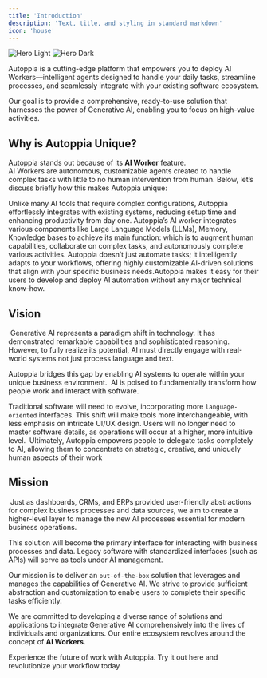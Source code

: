 ```yaml
---
title: 'Introduction'
description: 'Text, title, and styling in standard markdown'
icon: 'house'
---
```


<img
  className="block dark:hidden"
  src="/images/hero-light.svg"
  alt="Hero Light"
/>
<img
  className="hidden dark:block"
  src="/images/hero-dark.svg"
  alt="Hero Dark"
/>


Autoppia is a cutting-edge platform that empowers you to deploy AI Workers—intelligent agents designed to handle your daily tasks, streamline processes, and seamlessly integrate with your existing software ecosystem.

Our goal is to provide a comprehensive, ready-to-use solution that harnesses the power of Generative AI, enabling you to focus on high-value activities.

## Why is Autoppia Unique?

Autoppia stands out because of its **AI Worker** feature.  
AI Workers are autonomous, customizable agents created to handle complex tasks with little to no human intervention
from human. Below, let’s discuss briefly how this makes Autoppia unique:


<CardGroup cols={2}>
  <Card
    title="Seamless Integration"
    icon="screwdriver-wrench"
    href="https://mintlify.com/docs/quickstart"
  >
    Unlike many AI tools that require complex configurations, Autoppia effortlessly integrates 
    with existing systems, reducing setup time and enhancing productivity from day one.
  </Card>
  <Card
    title="AI Workers platform"
    icon="laptop-mobile"
    href="https://mintlify.com/docs/development"
  >
   Autoppia’s AI worker integrates various components like Large Language Models (LLMs), Memory, 
   Knowledge bases to achieve its main function: which is to augment human capabilities, collaborate 
   on complex tasks, and autonomously complete various activities.
  </Card>
</CardGroup>

<CardGroup cols={2}>
  <Card
    title="Tailored AI Workflow"
    icon="palette"
    href="https://mintlify.com/docs/development"
  >
   Autoppia doesn’t just automate tasks; it intelligently adapts to your workflows, offering highly 
   customizable AI-driven solutions that align with your specific business needs.
  </Card>
   <Card
    title="Low and No-code customization"
    icon="binary-slash"
    href="https://mintlify.com/docs/development"
  >
  ​​Autoppia makes it easy for their users to develop and deploy AI automation without any major technical know-how. 
  </Card>
</CardGroup>

## Vision
​​
​​Generative AI represents a paradigm shift in technology. It has demonstrated remarkable capabilities and sophisticated reasoning. 
However, to fully realize its potential, AI must directly engage with real-world systems not just process language and text. 

Autoppia bridges this gap by enabling AI systems to operate within your unique business environment.
​​
​​AI is poised to fundamentally transform how people work and interact with software. 

Traditional software will need to evolve, incorporating more `language-oriented` interfaces. This shift will make tools more interchangeable, with less emphasis on intricate UI/UX design. 
Users will no longer need to master software details, as operations will occur at a higher, more intuitive level.
​​
​​<Tip>Ultimately, Autoppia empowers people to delegate tasks completely to AI, allowing them to concentrate on strategic, creative, and uniquely human aspects of their work </Tip> 


## Mission
​​
Just as dashboards, CRMs, and ERPs provided user-friendly abstractions for complex business processes and data sources, we aim to create a higher-level layer to manage the new AI processes essential for modern business operations.

This solution will become the primary interface for interacting with business processes and data. Legacy software with standardized interfaces (such as APIs) will serve as tools under AI management.

Our mission is to deliver an `out-of-the-box` solution that leverages and manages the capabilities of Generative AI. We strive to provide sufficient abstraction and customization to enable users to complete their specific tasks efficiently.

We are committed to developing a diverse range of solutions and applications to integrate Generative AI comprehensively into the lives of individuals and organizations. Our entire ecosystem revolves around the concept of **AI Workers**.


​​<Note>Experience the future of work with Autoppia. Try it out here and revolutionize your workflow today </Note> 








